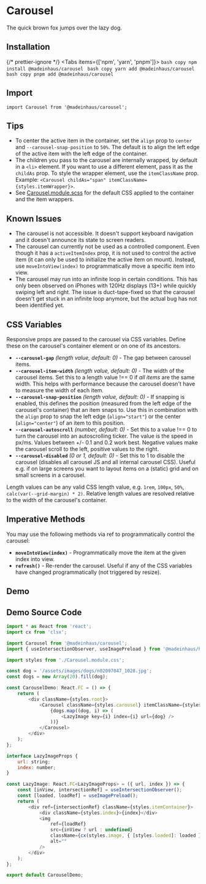 # Carousel

The quick brown fox jumps over the lazy dog.

## Installation


{/* prettier-ignore */}
<Tabs items={['npm', 'yarn', 'pnpm']}>
    <Tab>
        ```bash copy
        npm install @madeinhaus/carousel
        ```
    </Tab>
    <Tab>
        ```bash copy
        yarn add @madeinhaus/carousel
        ```
    </Tab>
    <Tab>
        ```bash copy
        pnpm add @madeinhaus/carousel
        ```
    </Tab>
</Tabs>

## Import

`import Carousel from '@madeinhaus/carousel';`

## Tips

-   To center the active item in the container, set the `align` prop to `center`
    and `--carousel-snap-position` to `50%`. The default is to align the left edge of the
    active item with the left edge of the container.
-   The children you pass to the carousel are internally wrapped, by default in a `<li>`
    element. If you want to use a different element, pass it as the `childAs` prop.
    To style the wrapper element, use the `itemClassName` prop. Example:
    `<Carousel childAs="span" itemClassName={styles.itemWrapper}>`.
-   See [Carousel.module.scss](https://github.com/MadeInHaus/haus-core/blob/main/packages/core/src/ui/Carousel/Carousel.module.scss)
    for the default CSS applied to the container and the item wrappers.

## Known Issues

-   The carousel is not accessible. It doesn't support keyboard navigation and it doesn't
    announce its state to screen readers.
-   The carousel can currently not be used as a controlled component. Even though it has a
    `activeItemIndex` prop, it is not used to control the active item (it can only be used to
    initialize the active item on mount). Instead, use `moveIntoView(index)` to programmatically
    move a specific item into view.
-   The carousel may run into an infinite loop in certain conditions. This has only been
    observed on iPhones with 120Hz displays (13+) while quickly swiping left and right.
    The issue is duct-tape-fixed so that the carousel doesn't get stuck in an infinite loop anymore,
    but the actual bug has not been identified yet.

## CSS Variables

Responsive props are passed to the carousel via CSS variables. Define these on the carousel's container element or on one of its ancestors.

-   **`--carousel-gap`** _(length value, default: 0)_ - The gap between carousel items.
-   **`--carousel-item-width`** _(length value, default: 0)_ - The width of the carousel items. Set this to a length value !== 0 if _all items_ are the same width. This helps with performance because the carousel doesn't have to measure the width of each item.
-   **`--carousel-snap-position`** _(length value, default: 0)_ - If snapping is enabled, this defines the position (measured from the left edge of the carousel's container) that an item snaps to. Use this in combination with the `align` prop to snap the left edge (`align="start"`) or the center (`align="center"`) of an item to this position.
-   **`--carousel-autoscroll`** _(number, default: 0)_ - Set this to a value !== 0 to turn the carousel into an autoscrolling ticker. The value is the speed in px/ms. Values between +/- 0.1 and 0.2 work best. Negative values make the carousel scroll to the left, positive values to the right.
-   **`--carousel-disabled`** _(0 or 1, default: 0)_ - Set this to 1 to disable the carousel (disables all carousel JS and all internal carousel CSS). Useful e.g. if on large screens you want to layout items on a (static) grid and on small screens in a carousel.

Length values can be any valid CSS length value, e.g. `1rem`, `100px`, `50%`, `calc(var(--grid-margin) * 2)`.
Relative length values are resolved relative to the width of the carousel's container.

## Imperative Methods

You may use the following methods via ref to programmatically control the carousel:

-   **`moveIntoView(index)`** - Programmatically move the item at the given index into view.
-   **`refresh()`** - Re-render the carousel. Useful if any of the CSS variables have changed programmatically (not triggered by resize).

## Demo


<Carousel />

## Demo Source Code

```js filename="CarouselDemo.tsx" {4,15-19} copy
import * as React from 'react';
import cx from 'clsx';

import Carousel from '@madeinhaus/carousel';
import { useIntersectionObserver, useImagePreload } from '@madeinhaus/hooks';

import styles from './Carousel.module.css';

const dog = '/assets/images/dogs/n02097047_1028.jpg';
const dogs = new Array(20).fill(dog);

const CarouselDemo: React.FC = () => {
    return (
        <div className={styles.root}>
            <Carousel className={styles.carousel} itemClassName={styles.item}>
                {dogs.map((dog, i) => (
                    <LazyImage key={i} index={i} url={dog} />
                ))}
            </Carousel>
        </div>
    );
};

interface LazyImageProps {
    url: string;
    index: number;
}

const LazyImage: React.FC<LazyImageProps> = ({ url, index }) => {
    const [inView, intersectionRef] = useIntersectionObserver();
    const [loaded, loadRef] = useImagePreload();
    return (
        <div ref={intersectionRef} className={styles.itemContainer}>
            <div className={styles.index}>{index}</div>
            <img
                ref={loadRef}
                src={inView ? url : undefined}
                className={cx(styles.image, { [styles.loaded]: loaded })}
                alt=""
            />
        </div>
    );
};

export default CarouselDemo;
```
